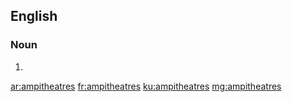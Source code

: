 ==English==

===Noun===
{{head|en}}

# {{misspelling of|amphitheatres}}

[[ar:ampitheatres]]
[[fr:ampitheatres]]
[[ku:ampitheatres]]
[[mg:ampitheatres]]